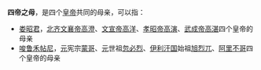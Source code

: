 '''四帝之母'''，是四个[[皇帝|皇帝]]共同的母亲，可以指：
*[[娄昭君|娄昭君]]，[[北齐|北齐]][[高澄|文襄帝高澄]]、[[齐文宣帝|文宣帝高洋]]、[[齐孝昭帝|孝昭帝高演]]、[[齐武成帝|武成帝高湛]]四个皇帝的母亲
*[[唆鲁禾帖尼|唆鲁禾帖尼]]，[[蒙古帝国|元]]宪宗[[蒙哥|蒙哥]]、[[元朝|元]]世祖[[忽必烈|忽必烈]]、[[伊利汗国|伊利汗国]]始祖[[旭烈兀|旭烈兀]]、[[阿里不哥|阿里不哥]]四个皇帝的母亲
{{Disambig|Cat=四字消歧义}}